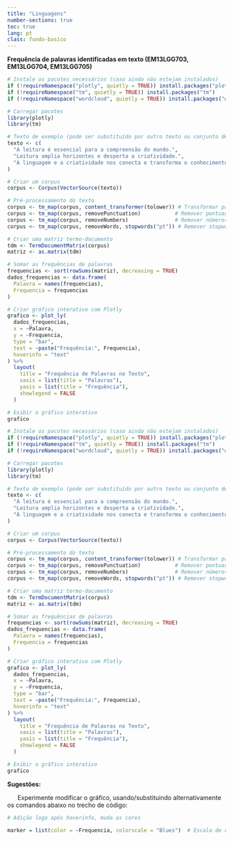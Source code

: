 ```yaml
---
title: "Linguagens"
number-sections: true
toc: true
lang: pt
class: fundo-basico
---
```


<div class="ling-fundo">

**Frequência de palavras identificadas em texto (EM13LGG703, EM13LGG704, EM13LGG705)**

::: {.grid}

::: {.g-col-6}

```r
# Instale os pacotes necessários (caso ainda não estejam instalados)
if (!requireNamespace("plotly", quietly = TRUE)) install.packages("plotly")
if (!requireNamespace("tm", quietly = TRUE)) install.packages("tm")
if (!requireNamespace("wordcloud", quietly = TRUE)) install.packages("wordcloud")

# Carregar pacotes
library(plotly)
library(tm)

# Texto de exemplo (pode ser substituído por outro texto ou conjunto de textos)
texto <- c(
  "A leitura é essencial para a compreensão do mundo.",
  "Leitura amplia horizontes e desperta a criatividade.",
  "A linguagem e a criatividade nos conecta e transforma o conhecimento em algo acessível."
)

# Criar um corpus
corpus <- Corpus(VectorSource(texto))

# Pré-processamento do texto
corpus <- tm_map(corpus, content_transformer(tolower)) # Transformar para letras minúsculas
corpus <- tm_map(corpus, removePunctuation)           # Remover pontuação
corpus <- tm_map(corpus, removeNumbers)               # Remover números
corpus <- tm_map(corpus, removeWords, stopwords("pt")) # Remover stopwords em português

# Criar uma matriz termo-documento
tdm <- TermDocumentMatrix(corpus)
matriz <- as.matrix(tdm)

# Somar as frequências de palavras
frequencias <- sort(rowSums(matriz), decreasing = TRUE)
dados_frequencias <- data.frame(
  Palavra = names(frequencias),
  Frequencia = frequencias
)

# Criar gráfico interativo com Plotly
grafico <- plot_ly(
  dados_frequencias,
  x = ~Palavra,
  y = ~Frequencia,
  type = "bar",
  text = ~paste("Frequência:", Frequencia),
  hoverinfo = "text"
) %>%
  layout(
    title = "Frequência de Palavras no Texto",
    xaxis = list(title = "Palavras"),
    yaxis = list(title = "Frequência"),
    showlegend = FALSE
  )

# Exibir o gráfico interativo
grafico
```
:::

::: {.g-col-6}

```r
# Instale os pacotes necessários (caso ainda não estejam instalados)
if (!requireNamespace("plotly", quietly = TRUE)) install.packages("plotly")
if (!requireNamespace("tm", quietly = TRUE)) install.packages("tm")
if (!requireNamespace("wordcloud", quietly = TRUE)) install.packages("wordcloud")

# Carregar pacotes
library(plotly)
library(tm)

# Texto de exemplo (pode ser substituído por outro texto ou conjunto de textos)
texto <- c(
  "A leitura é essencial para a compreensão do mundo.",
  "Leitura amplia horizontes e desperta a criatividade.",
  "A linguagem e a criatividade nos conecta e transforma o conhecimento em algo acessível."
)

# Criar um corpus
corpus <- Corpus(VectorSource(texto))

# Pré-processamento do texto
corpus <- tm_map(corpus, content_transformer(tolower)) # Transformar para letras minúsculas
corpus <- tm_map(corpus, removePunctuation)           # Remover pontuação
corpus <- tm_map(corpus, removeNumbers)               # Remover números
corpus <- tm_map(corpus, removeWords, stopwords("pt")) # Remover stopwords em português

# Criar uma matriz termo-documento
tdm <- TermDocumentMatrix(corpus)
matriz <- as.matrix(tdm)

# Somar as frequências de palavras
frequencias <- sort(rowSums(matriz), decreasing = TRUE)
dados_frequencias <- data.frame(
  Palavra = names(frequencias),
  Frequencia = frequencias
)

# Criar gráfico interativo com Plotly
grafico <- plot_ly(
  dados_frequencias,
  x = ~Palavra,
  y = ~Frequencia,
  type = "bar",
  text = ~paste("Frequência:", Frequencia),
  hoverinfo = "text"
) %>%
  layout(
    title = "Frequência de Palavras no Texto",
    xaxis = list(title = "Palavras"),
    yaxis = list(title = "Frequência"),
    showlegend = FALSE
  )

# Exibir o gráfico interativo
grafico
```

:::

:::

</div>

<div class="ling-fundo2"> <!--modifica para cada área-->

**Sugestões:**

|       Experimente modificar o gráfico, usando/substituindo alternativamente os comandos abaixo no trecho de código:

```r
# Adição logo após hoverinfo, muda as cores

marker = list(color = ~Frequencia, colorscale = "Blues")  # Escala de cores "Blues"

```

</div>

\




